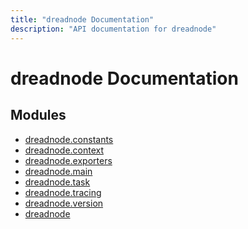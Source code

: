 ```yaml
---
title: "dreadnode Documentation"
description: "API documentation for dreadnode"
---
```


# dreadnode Documentation

## Modules

- [dreadnode.constants](./dreadnode/constants.mdx)
- [dreadnode.context](./dreadnode/context.mdx)
- [dreadnode.exporters](./dreadnode/exporters.mdx)
- [dreadnode.main](./dreadnode/main.mdx)
- [dreadnode.task](./dreadnode/task.mdx)
- [dreadnode.tracing](./dreadnode/tracing.mdx)
- [dreadnode.version](./dreadnode/version.mdx)
- [dreadnode](./dreadnode.mdx)
